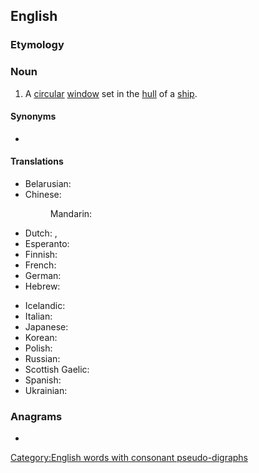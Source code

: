 ==English==

===Etymology===
{{compound|en|port|hole}}

===Noun===
{{en-noun}}

# A [[circular]] [[window]] set in the [[hull]] of a [[ship]].

====Synonyms====
* {{l|en|scuttle}}

====Translations====
{{trans-top|circular window}}
* Belarusian: {{t|be|ілюміна́тар|m}}
* Chinese:
*: Mandarin: {{t+|cmn|舷窗|tr=xiánchuāng}}
* Dutch: {{t+|nl|patrijs|f}}, {{t|nl|patrijspoort|f}}
* Esperanto: {{t+|eo|luko}}
* Finnish: {{t|fi|hytti-ikkuna}}
* French: {{t+|fr|hublot|m}}
* German: {{t+|de|Bullauge|n}}
* Hebrew: {{t|he|אֶשְׁקָף|m|tr=eshkaf}}
{{trans-mid}}
* Icelandic: {{t+|is|kýrauga|n}}
* Italian: {{t+|it|oblò}}
* Japanese: {{t|ja|舷窓|tr=げんそう, gensō|sc=Jpan}}
* Korean: {{t|ko|현창|sc=Kore}}
* Polish: {{t+|pl|bulaj|m}}
* Russian: {{t+|ru|иллюмина́тор|m}}
* Scottish Gaelic: {{t|gd|uinneag bàta|f}}
* Spanish: {{t+|es|tronera|f}}
* Ukrainian: {{t|uk|ілюміна́тор|m}}
{{trans-bottom}}

===Anagrams===
* {{anagrams|en|potholer}}

[[Category:English words with consonant pseudo-digraphs]]
